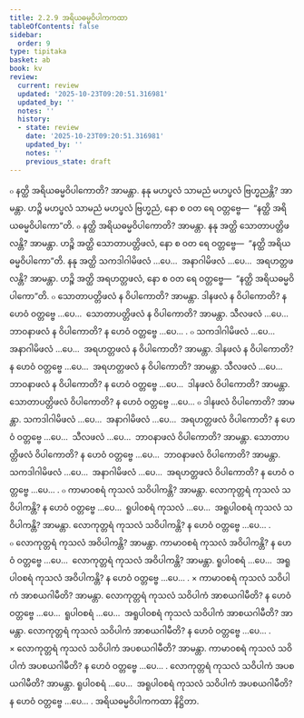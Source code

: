 ```yaml
---
title: 2.2.9 အရိယဓမ္မဝိပါကကထာ
tableOfContents: false
sidebar:
  order: 9
type: tipitaka
basket: ab
book: kv
review:
  current: review
  updated: '2025-10-23T09:20:51.316981'
  updated_by: ''
  notes: ''
  history:
  - state: review
    date: '2025-10-23T09:20:51.316981'
    updated_by: ''
    notes: ''
    previous_state: draft
---
```



<ReviewStatus review={frontmatter.review} showDetails={true} />

<HypothesisAnnotation frontmatter={frontmatter} />

<DynamicBreadcrumb />

<Division number="498" book="kv" e="ch" v="32" p="266">

<Paragraph number="1700" book="kv">
๐ နတ္ထိ အရိယဓမ္မဝိပါကောတိ? အာမန္တာ. နနု မဟပ္ဖလံ သာမညံ မဟပ္ဖလံ ဗြဟ္မညန္တိ? အာမန္တာ. ဟဉ္စိ မဟပ္ဖလံ သာမညံ မဟပ္ဖလံ ဗြဟ္မညံ, နော စ ဝတ ရေ ဝတ္တဗ္ဗေ—  “နတ္ထိ အရိယဓမ္မဝိပါကော”တိ.
</Paragraph>

<Paragraph number="1701" book="kv">
๐ နတ္ထိ အရိယဓမ္မဝိပါကောတိ? အာမန္တာ. နနု အတ္ထိ သောတာပတ္တိဖလန္တိ? အာမန္တာ. ဟဉ္စိ အတ္ထိ သောတာပတ္တိဖလံ, နော စ ဝတ ရေ ဝတ္တဗ္ဗေ—  “နတ္ထိ အရိယဓမ္မဝိပါကော”တိ. နနု အတ္ထိ သကဒါဂါမိဖလံ …ပေ…  အနာဂါမိဖလံ …ပေ…  အရဟတ္တဖလန္တိ? အာမန္တာ. ဟဉ္စိ အတ္ထိ အရဟတ္တဖလံ, နော စ ဝတ ရေ ဝတ္တဗ္ဗေ—  “နတ္ထိ အရိယဓမ္မဝိပါကော”တိ.
</Paragraph>

<Paragraph number="1702" book="kv">
๐ သောတာပတ္တိဖလံ န ဝိပါကောတိ? အာမန္တာ. ဒါနဖလံ န ဝိပါကောတိ? န ဟေဝံ ဝတ္တဗ္ဗေ …ပေ…  သောတာပတ္တိဖလံ န ဝိပါကောတိ? အာမန္တာ. သီလဖလံ …ပေ…  ဘာဝနာဖလံ န ဝိပါကောတိ? န ဟေဝံ ဝတ္တဗ္ဗေ …ပေ… .
</Paragraph>

<Paragraph number="1703" book="kv">
๐ သကဒါဂါမိဖလံ …ပေ…  အနာဂါမိဖလံ …ပေ…  အရဟတ္တဖလံ န ဝိပါကောတိ? အာမန္တာ. ဒါနဖလံ န ဝိပါကောတိ? န ဟေဝံ ဝတ္တဗ္ဗေ …ပေ…  အရဟတ္တဖလံ န ဝိပါကောတိ? အာမန္တာ. သီလဖလံ …ပေ…  ဘာဝနာဖလံ န ဝိပါကောတိ? န ဟေဝံ ဝတ္တဗ္ဗေ …ပေ…  ဒါနဖလံ ဝိပါကောတိ? အာမန္တာ. သောတာပတ္တိဖလံ ဝိပါကောတိ? န ဟေဝံ ဝတ္တဗ္ဗေ …ပေ…
</Paragraph>

<Paragraph number="1704" book="kv">
๐ ဒါနဖလံ ဝိပါကောတိ? အာမန္တာ. သကဒါဂါမိဖလံ …ပေ…  အနာဂါမိဖလံ …ပေ…  အရဟတ္တဖလံ ဝိပါကောတိ? န ဟေဝံ ဝတ္တဗ္ဗေ …ပေ…  သီလဖလံ …ပေ…  ဘာဝနာဖလံ ဝိပါကောတိ? အာမန္တာ. သောတာပတ္တိဖလံ ဝိပါကောတိ? န ဟေဝံ ဝတ္တဗ္ဗေ …ပေ…  ဘာဝနာဖလံ ဝိပါကောတိ? အာမန္တာ. သကဒါဂါမိဖလံ …ပေ…  အနာဂါမိဖလံ …ပေ…  အရဟတ္တဖလံ ဝိပါကောတိ? န ဟေဝံ ဝတ္တဗ္ဗေ …ပေ… .
</Paragraph>

</Division>
<Division number="499" book="kv" e="ch" v="32" p="266">

<Paragraph number="1705" book="kv">
๐ ကာမာဝစရံ ကုသလံ သဝိပါကန္တိ? အာမန္တာ. လောကုတ္တရံ ကုသလံ သဝိပါကန္တိ? န ဟေဝံ ဝတ္တဗ္ဗေ …ပေ…  ရူပါဝစရံ ကုသလံ …ပေ…  အရူပါဝစရံ ကုသလံ သဝိပါကန္တိ? အာမန္တာ. လောကုတ္တရံ ကုသလံ သဝိပါကန္တိ? န ဟေဝံ ဝတ္တဗ္ဗေ …ပေ… .
</Paragraph>

<Paragraph number="1706" book="kv">
๐ လောကုတ္တရံ ကုသလံ အဝိပါကန္တိ? အာမန္တာ. ကာမာဝစရံ ကုသလံ အဝိပါကန္တိ? န ဟေဝံ ဝတ္တဗ္ဗေ …ပေ…  လောကုတ္တရံ ကုသလံ အဝိပါကန္တိ? အာမန္တာ. ရူပါဝစရံ …ပေ…  အရူပါဝစရံ ကုသလံ အဝိပါကန္တိ? န ဟေဝံ ဝတ္တဗ္ဗေ …ပေ… .
</Paragraph>

</Division>
<Division number="500" book="kv" e="ch" v="32" p="267">

<Paragraph number="1707" book="kv">
× ကာမာဝစရံ ကုသလံ သဝိပါကံ အာစယဂါမီတိ? အာမန္တာ. လောကုတ္တရံ ကုသလံ သဝိပါကံ အာစယဂါမီတိ? န ဟေဝံ ဝတ္တဗ္ဗေ …ပေ…  ရူပါဝစရံ …ပေ…  အရူပါဝစရံ ကုသလံ သဝိပါကံ အာစယဂါမီတိ? အာမန္တာ. လောကုတ္တရံ ကုသလံ သဝိပါကံ အာစယဂါမီတိ? န ဟေဝံ ဝတ္တဗ္ဗေ …ပေ… .
</Paragraph>

<Paragraph number="1708" book="kv">
× လောကုတ္တရံ ကုသလံ သဝိပါကံ အပစယဂါမီတိ? အာမန္တာ. ကာမာဝစရံ ကုသလံ သဝိပါကံ အပစယဂါမီတိ? န ဟေဝံ ဝတ္တဗ္ဗေ …ပေ… . လောကုတ္တရံ ကုသလံ သဝိပါကံ အပစယဂါမီတိ? အာမန္တာ. ရူပါဝစရံ …ပေ…  အရူပါဝစရံ ကုသလံ သဝိပါကံ အပစယဂါမီတိ? န ဟေဝံ ဝတ္တဗ္ဗေ …ပေ… .

</Paragraph>
</Division>

<Paragraph number="1709" type="center" book="kv">
အရိယဓမ္မဝိပါကကထာ နိဋ္ဌိတာ.
</Paragraph>
